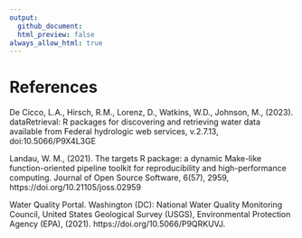 ```yaml
---
output:
  github_document:
  html_preview: false
always_allow_html: true
---
```


# References

De Cicco, L.A., Hirsch, R.M., Lorenz, D., Watkins, W.D., Johnson, M., (2023). dataRetrieval: R packages for discovering and retrieving water data available from Federal hydrologic web services, v.2.7.13, doi:10.5066/P9X4L3GE
  
Landau, W. M., (2021). The targets R package: a dynamic Make-like function-oriented pipeline toolkit for reproducibility and high-performance computing. Journal of Open Source Software, 6(57), 2959, https://doi.org/10.21105/joss.02959

Water Quality Portal. Washington (DC): National Water Quality Monitoring Council, United States Geological Survey (USGS), Environmental Protection Agency (EPA), (2021). https://doi.org/10.5066/P9QRKUVJ.